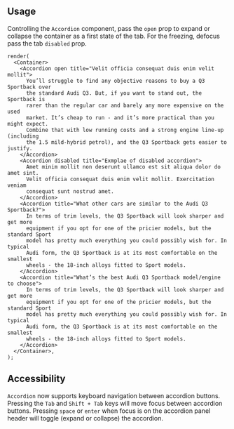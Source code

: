 
## Usage

Controlling the `Accordion` component, pass the `open` prop to expand or collapse the container as a first state of the tab.
For the freezing, defocus pass the tab `disabled` prop.

```tsx live desktopOnly
render(
  <Container>
    <Accordion open title="Velit officia consequat duis enim velit mollit">
      You’ll struggle to find any objective reasons to buy a Q3 Sportback over
      the standard Audi Q3. But, if you want to stand out, the Sportback is
      rarer than the regular car and barely any more expensive on the used
      market. It’s cheap to run - and it’s more practical than you might expect.
      Combine that with low running costs and a strong engine line-up (including
      the 1.5 mild-hybrid petrol), and the Q3 Sportback gets easier to justify.
    </Accordion>
    <Accordion disabled title="Exmplae of disabled accordion">
      Amet minim mollit non deserunt ullamco est sit aliqua dolor do amet sint.
      Velit officia consequat duis enim velit mollit. Exercitation veniam
      consequat sunt nostrud amet.
    </Accordion>
    <Accordion title="What other cars are similar to the Audi Q3 Sportback?">
      In terms of trim levels, the Q3 Sportback will look sharper and get more
      equipment if you opt for one of the pricier models, but the standard Sport
      model has pretty much everything you could possibly wish for. In typical
      Audi form, the Q3 Sportback is at its most comfortable on the smallest
      wheels - the 18-inch alloys fitted to Sport models.
    </Accordion>
    <Accordion title="What’s the best Audi Q3 Sportback model/engine to choose">
      In terms of trim levels, the Q3 Sportback will look sharper and get more
      equipment if you opt for one of the pricier models, but the standard Sport
      model has pretty much everything you could possibly wish for. In typical
      Audi form, the Q3 Sportback is at its most comfortable on the smallest
      wheels - the 18-inch alloys fitted to Sport models.
    </Accordion>
  </Container>,
);
```

## Accessibility

`Accordion` now supports keyboard navigation between accordion buttons.
Pressing the `Tab` and `Shift + Tab` keys will move focus between accordion buttons.
Pressing `space` or `enter` when focus is on the accordion panel header will toggle (expand or collapse) the accordion.
